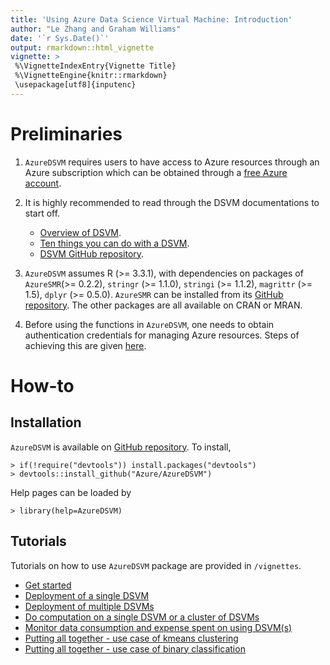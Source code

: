 ```yaml
---
title: 'Using Azure Data Science Virtual Machine: Introduction'
author: "Le Zhang and Graham Williams"
date: '`r Sys.Date()`'
output: rmarkdown::html_vignette
vignette: >
 %\VignetteIndexEntry{Vignette Title}
 %\VignetteEngine{knitr::rmarkdown}
 \usepackage[utf8]{inputenc}
---
```


# Preliminaries

1. `AzureDSVM` requires users to have access to Azure resources
through an Azure subscription which can be obtained through a [free
Azure account](https://azure.microsoft.com/en-us/free).

2. It is highly recommended to read through the DSVM documentations to
start off.

      * [Overview of DSVM](https://docs.microsoft.com/en-us/azure/machine-learning/machine-learning-data-science-virtual-machine-overview).
      * [Ten things you can do with a DSVM](https://docs.microsoft.com/en-us/azure/machine-learning/machine-learning-data-science-vm-do-ten-things).
      * [DSVM GitHub repository](https://github.com/Azure/Azure-MachineLearning-DataScience/tree/master/Misc/DataScienceProcess/DataScienceScripts/Solution%20Arch/DSVM).

3. `AzureDSVM` assumes R (>= 3.3.1), with dependencies on packages of
`AzureSMR `(>= 0.2.2), `stringr` (>= 1.1.0), `stringi` (>= 1.1.2),
`magrittr` (>= 1.5), `dplyr` (>= 0.5.0). `AzureSMR` can be installed
from its [GitHub
repository](https://github.com/Microsoft/AzureSMR). The other packages
are all available on CRAN or MRAN.

4. Before using the functions in `AzureDSVM`, one needs to obtain
authentication credentials for managing Azure resources. Steps of
achieving this are given
[here](https://github.com/Microsoft/AzureSMR/blob/master/vignettes/Authentication.Rmd).

# How-to

## Installation

`AzureDSVM` is available on [GitHub repository](https://github.com/Azure/AzureDSVM). To install, 

    > if(!require("devtools")) install.packages("devtools")
    > devtools::install_github("Azure/AzureDSVM")

Help pages can be loaded by

    > library(help=AzureDSVM)

## Tutorials

Tutorials on how to use `AzureDSVM` package are provided in `/vignettes`.

* [Get started](https://github.com/Azure/AzureDSVM/blob/master/vignettes/00Introduction.Rmd)
* [Deployment of a single DSVM](https://github.com/Azure/AzureDSVM/blob/master/vignettes/10Deploy.Rmd)
* [Deployment of multiple DSVMs](https://github.com/Azure/AzureDSVM/blob/master/vignettes/20Multi.Rmd)
* [Do computation on a single DSVM or a cluster of DSVMs](https://github.com/Azure/AzureDSVM/blob/master/vignettes/30Compute.Rmd)
* [Monitor data consumption and expense spent on using DSVM(s)](https://github.com/Azure/AzureDSVM/blob/master/vignettes/40Cost.Rmd)
* [Putting all together - use case of kmeans clustering](https://github.com/Azure/AzureDSVM/blob/master/vignettes/60Kmeans.Rmd)
* [Putting all together - use case of binary classification](https://github.com/Azure/AzureDSVM/blob/master/vignettes/80ModelSelect.Rmd)
